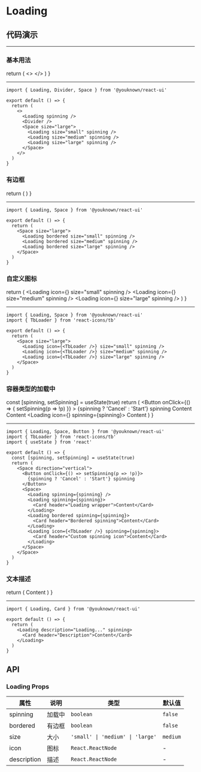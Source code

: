 # Loading

## 代码演示


---

### 基本用法

  return (
    <>
      <Loading spinning />
      <Divider />
      <Space size="large">
        <Loading size="small" spinning />
        <Loading size="medium" spinning />
        <Loading size="large" spinning />
      </Space>
    </>
  )
}

<BasicUsage />

---

```tsx
import { Loading, Divider, Space } from '@youknown/react-ui'

export default () => {
  return (
    <>
      <Loading spinning />
      <Divider />
      <Space size="large">
        <Loading size="small" spinning />
        <Loading size="medium" spinning />
        <Loading size="large" spinning />
      </Space>
    </>
  )
}
```

### 有边框

  return (
    <Space size="large">
      <Loading bordered size="small" spinning />
      <Loading bordered size="medium" spinning />
      <Loading bordered size="large" spinning />
    </Space>
  )
}

<Bordered />

---

```tsx
import { Loading, Space } from '@youknown/react-ui'

export default () => {
  return (
    <Space size="large">
      <Loading bordered size="small" spinning />
      <Loading bordered size="medium" spinning />
      <Loading bordered size="large" spinning />
    </Space>
  )
}
```

### 自定义图标

  return (
    <Space size="large">
      <Loading icon={<TbLoader />} size="small" spinning />
      <Loading icon={<TbLoader />} size="medium" spinning />
      <Loading icon={<TbLoader />} size="large" spinning />
    </Space>
  )
}

<LoadingIcon />

---

```tsx
import { Loading, Space } from '@youknown/react-ui'
import { TbLoader } from 'react-icons/tb'

export default () => {
  return (
    <Space size="large">
      <Loading icon={<TbLoader />} size="small" spinning />
      <Loading icon={<TbLoader />} size="medium" spinning />
      <Loading icon={<TbLoader />} size="large" spinning />
    </Space>
  )
}
```

### 容器类型的加载中

  const [spinning, setSpinning] = useState(true)
  return (
    <Space direction="vertical">
      <Button
        onClick={() => {
          setSpinning(p => !p)
        }}
      >
        {spinning ? 'Cancel' : 'Start'} spinning
      </Button>
      <Space>
        <Loading spinning={spinning} />
        <Loading spinning={spinning}>
          <Card header="Loading wrapper">Content</Card>
        </Loading>
        <Loading bordered spinning={spinning}>
          <Card header="Bordered spinning">Content</Card>
        </Loading>
        <Loading icon={<TbLoader />} spinning={spinning}>
          <Card header="Custom spinning icon">Content</Card>
        </Loading>
      </Space>
    </Space>
  )
}

<LoadingContainer />

---

```tsx
import { Loading, Space, Button } from '@youknown/react-ui'
import { TbLoader } from 'react-icons/tb'
import { useState } from 'react'

export default () => {
  const [spinning, setSpinning] = useState(true)
  return (
    <Space direction="vertical">
      <Button onClick={() => setSpinning(p => !p)}>
        {spinning ? 'Cancel' : 'Start'} spinning
      </Button>
      <Space>
        <Loading spinning={spinning} />
        <Loading spinning={spinning}>
          <Card header="Loading wrapper">Content</Card>
        </Loading>
        <Loading bordered spinning={spinning}>
          <Card header="Bordered spinning">Content</Card>
        </Loading>
        <Loading icon={<TbLoader />} spinning={spinning}>
          <Card header="Custom spinning icon">Content</Card>
        </Loading>
      </Space>
    </Space>
  )
}
```

### 文本描述

  return (
    <Loading description="Loading..." spinning>
      <Card header="Description">Content</Card>
    </Loading>
  )
}

<LoadingDesc />

---

```tsx
import { Loading, Card } from '@youknown/react-ui'

export default () => {
  return (
    <Loading description="Loading..." spinning>
      <Card header="Description">Content</Card>
    </Loading>
  )
}
```

## API

### Loading Props

| 属性       | 说明               | 类型              | 默认值   |
| ---------- | ------------------ | ----------------- | -------- |
| spinning    | 加载中           | `boolean`         | `false`  |
| bordered    | 有边框           | `boolean`         | `false`  |
| size    | 大小           | `'small' \| 'medium' \| 'large'`         | `medium`  |
| icon    | 图标           | `React.ReactNode`         | -  |
| description    | 描述           | `React.ReactNode`         | -  |
